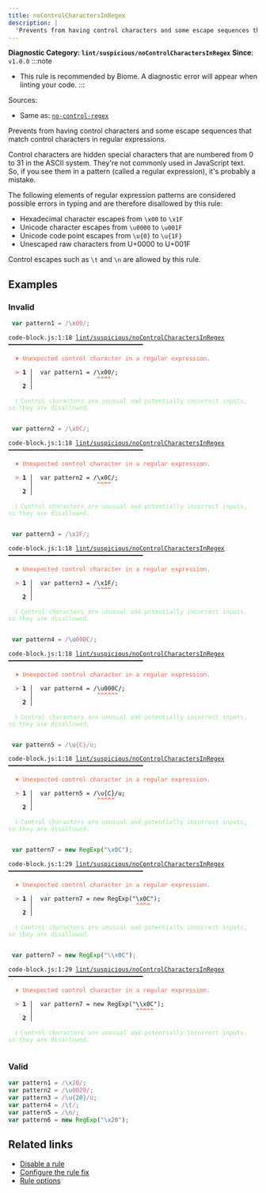 ```yaml
---
title: noControlCharactersInRegex
description: |
  'Prevents from having control characters and some escape sequences that match control characters in regular expressions.'
---
```


**Diagnostic Category: `lint/suspicious/noControlCharactersInRegex`**
<Tabs>
<TabItem label="JavaScript (and super languages)" icon="seti:javascript">
**Since**: `v1.0.0`
:::note
- This rule is recommended by Biome. A diagnostic error will appear when linting your code.
:::

Sources: 
- Same as: <a href="https://eslint.org/docs/latest/rules/no-control-regex" target="_blank"><code>no-control-regex</code></a>

Prevents from having control characters and some escape sequences that match control characters in regular expressions.

Control characters are hidden special characters that are numbered from 0 to 31 in the ASCII system.
They're not commonly used in JavaScript text. So, if you see them in a pattern (called a regular expression), it's probably a mistake.

The following elements of regular expression patterns are considered possible errors in typing and are therefore disallowed by this rule:

- Hexadecimal character escapes from `\x00` to `\x1F`
- Unicode character escapes from `\u0000` to `\u001F`
- Unicode code point escapes from `\u{0}` to `\u{1F}`
- Unescaped raw characters from U+0000 to U+001F

Control escapes such as `\t` and `\n` are allowed by this rule.

## Examples

### Invalid

```js
 var pattern1 = /\x00/;
```

<pre class="language-text"><code class="language-text">code-block.js:1:18 <a href="https://biomejs.dev/linter/rules/no-control-characters-in-regex">lint/suspicious/noControlCharactersInRegex</a> ━━━━━━━━━━━━━━━━━━━━━━━━━━━━━━━━━━━━━━<br /><br /><strong><span style="color: Tomato;">  </span></strong><strong><span style="color: Tomato;">✖</span></strong> <span style="color: Tomato;">Unexpected control character in a regular expression.</span><br />  <br /><strong><span style="color: Tomato;">  </span></strong><strong><span style="color: Tomato;">&gt;</span></strong> <strong>1 │ </strong> var pattern1 = /&#92;x00/;<br />   <strong>   │ </strong>                 <strong><span style="color: Tomato;">^</span></strong><strong><span style="color: Tomato;">^</span></strong><strong><span style="color: Tomato;">^</span></strong><strong><span style="color: Tomato;">^</span></strong><br />    <strong>2 │ </strong><br />  <br /><strong><span style="color: lightgreen;">  </span></strong><strong><span style="color: lightgreen;">ℹ</span></strong> <span style="color: lightgreen;">Control characters are unusual and potentially incorrect inputs, so they are disallowed.</span><br />  <br /></code></pre>

```js
 var pattern2 = /\x0C/;
```

<pre class="language-text"><code class="language-text">code-block.js:1:18 <a href="https://biomejs.dev/linter/rules/no-control-characters-in-regex">lint/suspicious/noControlCharactersInRegex</a> ━━━━━━━━━━━━━━━━━━━━━━━━━━━━━━━━━━━━━━<br /><br /><strong><span style="color: Tomato;">  </span></strong><strong><span style="color: Tomato;">✖</span></strong> <span style="color: Tomato;">Unexpected control character in a regular expression.</span><br />  <br /><strong><span style="color: Tomato;">  </span></strong><strong><span style="color: Tomato;">&gt;</span></strong> <strong>1 │ </strong> var pattern2 = /&#92;x0C/;<br />   <strong>   │ </strong>                 <strong><span style="color: Tomato;">^</span></strong><strong><span style="color: Tomato;">^</span></strong><strong><span style="color: Tomato;">^</span></strong><strong><span style="color: Tomato;">^</span></strong><br />    <strong>2 │ </strong><br />  <br /><strong><span style="color: lightgreen;">  </span></strong><strong><span style="color: lightgreen;">ℹ</span></strong> <span style="color: lightgreen;">Control characters are unusual and potentially incorrect inputs, so they are disallowed.</span><br />  <br /></code></pre>

```js
 var pattern3 = /\x1F/;
```

<pre class="language-text"><code class="language-text">code-block.js:1:18 <a href="https://biomejs.dev/linter/rules/no-control-characters-in-regex">lint/suspicious/noControlCharactersInRegex</a> ━━━━━━━━━━━━━━━━━━━━━━━━━━━━━━━━━━━━━━<br /><br /><strong><span style="color: Tomato;">  </span></strong><strong><span style="color: Tomato;">✖</span></strong> <span style="color: Tomato;">Unexpected control character in a regular expression.</span><br />  <br /><strong><span style="color: Tomato;">  </span></strong><strong><span style="color: Tomato;">&gt;</span></strong> <strong>1 │ </strong> var pattern3 = /&#92;x1F/;<br />   <strong>   │ </strong>                 <strong><span style="color: Tomato;">^</span></strong><strong><span style="color: Tomato;">^</span></strong><strong><span style="color: Tomato;">^</span></strong><strong><span style="color: Tomato;">^</span></strong><br />    <strong>2 │ </strong><br />  <br /><strong><span style="color: lightgreen;">  </span></strong><strong><span style="color: lightgreen;">ℹ</span></strong> <span style="color: lightgreen;">Control characters are unusual and potentially incorrect inputs, so they are disallowed.</span><br />  <br /></code></pre>

```js
 var pattern4 = /\u000C/;
```

<pre class="language-text"><code class="language-text">code-block.js:1:18 <a href="https://biomejs.dev/linter/rules/no-control-characters-in-regex">lint/suspicious/noControlCharactersInRegex</a> ━━━━━━━━━━━━━━━━━━━━━━━━━━━━━━━━━━━━━━<br /><br /><strong><span style="color: Tomato;">  </span></strong><strong><span style="color: Tomato;">✖</span></strong> <span style="color: Tomato;">Unexpected control character in a regular expression.</span><br />  <br /><strong><span style="color: Tomato;">  </span></strong><strong><span style="color: Tomato;">&gt;</span></strong> <strong>1 │ </strong> var pattern4 = /&#92;u000C/;<br />   <strong>   │ </strong>                 <strong><span style="color: Tomato;">^</span></strong><strong><span style="color: Tomato;">^</span></strong><strong><span style="color: Tomato;">^</span></strong><strong><span style="color: Tomato;">^</span></strong><strong><span style="color: Tomato;">^</span></strong><strong><span style="color: Tomato;">^</span></strong><br />    <strong>2 │ </strong><br />  <br /><strong><span style="color: lightgreen;">  </span></strong><strong><span style="color: lightgreen;">ℹ</span></strong> <span style="color: lightgreen;">Control characters are unusual and potentially incorrect inputs, so they are disallowed.</span><br />  <br /></code></pre>

```js
 var pattern5 = /\u{C}/u;
```

<pre class="language-text"><code class="language-text">code-block.js:1:18 <a href="https://biomejs.dev/linter/rules/no-control-characters-in-regex">lint/suspicious/noControlCharactersInRegex</a> ━━━━━━━━━━━━━━━━━━━━━━━━━━━━━━━━━━━━━━<br /><br /><strong><span style="color: Tomato;">  </span></strong><strong><span style="color: Tomato;">✖</span></strong> <span style="color: Tomato;">Unexpected control character in a regular expression.</span><br />  <br /><strong><span style="color: Tomato;">  </span></strong><strong><span style="color: Tomato;">&gt;</span></strong> <strong>1 │ </strong> var pattern5 = /&#92;u&#123;C&#125;/u;<br />   <strong>   │ </strong>                 <strong><span style="color: Tomato;">^</span></strong><strong><span style="color: Tomato;">^</span></strong><strong><span style="color: Tomato;">^</span></strong><strong><span style="color: Tomato;">^</span></strong><strong><span style="color: Tomato;">^</span></strong><br />    <strong>2 │ </strong><br />  <br /><strong><span style="color: lightgreen;">  </span></strong><strong><span style="color: lightgreen;">ℹ</span></strong> <span style="color: lightgreen;">Control characters are unusual and potentially incorrect inputs, so they are disallowed.</span><br />  <br /></code></pre>

```js
 var pattern7 = new RegExp("\x0C");
```

<pre class="language-text"><code class="language-text">code-block.js:1:29 <a href="https://biomejs.dev/linter/rules/no-control-characters-in-regex">lint/suspicious/noControlCharactersInRegex</a> ━━━━━━━━━━━━━━━━━━━━━━━━━━━━━━━━━━━━━━<br /><br /><strong><span style="color: Tomato;">  </span></strong><strong><span style="color: Tomato;">✖</span></strong> <span style="color: Tomato;">Unexpected control character in a regular expression.</span><br />  <br /><strong><span style="color: Tomato;">  </span></strong><strong><span style="color: Tomato;">&gt;</span></strong> <strong>1 │ </strong> var pattern7 = new RegExp(&quot;&#92;x0C&quot;);<br />   <strong>   │ </strong>                            <strong><span style="color: Tomato;">^</span></strong><strong><span style="color: Tomato;">^</span></strong><strong><span style="color: Tomato;">^</span></strong><strong><span style="color: Tomato;">^</span></strong><br />    <strong>2 │ </strong><br />  <br /><strong><span style="color: lightgreen;">  </span></strong><strong><span style="color: lightgreen;">ℹ</span></strong> <span style="color: lightgreen;">Control characters are unusual and potentially incorrect inputs, so they are disallowed.</span><br />  <br /></code></pre>

```js
 var pattern7 = new RegExp("\\x0C");
```

<pre class="language-text"><code class="language-text">code-block.js:1:29 <a href="https://biomejs.dev/linter/rules/no-control-characters-in-regex">lint/suspicious/noControlCharactersInRegex</a> ━━━━━━━━━━━━━━━━━━━━━━━━━━━━━━━━━━━━━━<br /><br /><strong><span style="color: Tomato;">  </span></strong><strong><span style="color: Tomato;">✖</span></strong> <span style="color: Tomato;">Unexpected control character in a regular expression.</span><br />  <br /><strong><span style="color: Tomato;">  </span></strong><strong><span style="color: Tomato;">&gt;</span></strong> <strong>1 │ </strong> var pattern7 = new RegExp(&quot;&#92;&#92;x0C&quot;);<br />   <strong>   │ </strong>                            <strong><span style="color: Tomato;">^</span></strong><strong><span style="color: Tomato;">^</span></strong><strong><span style="color: Tomato;">^</span></strong><strong><span style="color: Tomato;">^</span></strong><strong><span style="color: Tomato;">^</span></strong><br />    <strong>2 │ </strong><br />  <br /><strong><span style="color: lightgreen;">  </span></strong><strong><span style="color: lightgreen;">ℹ</span></strong> <span style="color: lightgreen;">Control characters are unusual and potentially incorrect inputs, so they are disallowed.</span><br />  <br /></code></pre>

### Valid

```js
var pattern1 = /\x20/;
var pattern2 = /\u0020/;
var pattern3 = /\u{20}/u;
var pattern4 = /\t/;
var pattern5 = /\n/;
var pattern6 = new RegExp("\x20");
```

## Related links

- [Disable a rule](/linter/#disable-a-lint-rule)
- [Configure the rule fix](/linter#configure-the-rule-fix)
- [Rule options](/linter/#rule-options)

</TabItem>
</Tabs>

